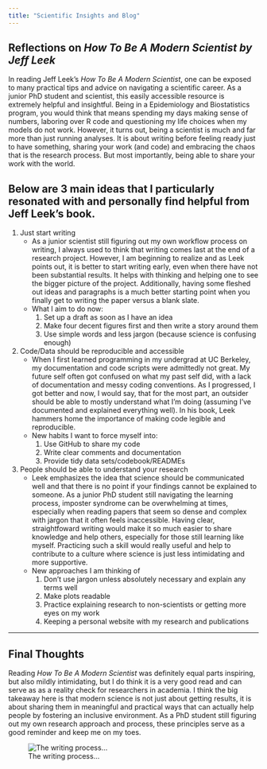 ```yaml
---
title: "Scientific Insights and Blog"
---
```


## Reflections on *How To Be A Modern Scientist by Jeff Leek*

In reading Jeff Leek's *How To Be A Modern Scientist*, one can be exposed to many practical tips and advice on navigating a scientific career. As a junior PhD student and scientist, this easily accessible resource is extremely helpful and insightful. Being in a Epidemiology and Biostatistics program, you would think that means spending my days making sense of numbers, laboring over R code and questioning my life choices when my models do not work. However, it turns out, being a scientist is much and far more than just running analyses. It is about writing before feeling ready just to have something, sharing your work (and code) and embracing the chaos that is the research process. But most importantly, being able to share your work with the world.

## Below are 3 main ideas that I particularly resonated with and personally find helpful from Jeff Leek's book.

1.  Just start writing
    -   As a junior scientist still figuring out my own workflow process on writing, I always used to think that writing comes last at the end of a research project. However, I am beginning to realize and as Leek points out, it is better to start writing early, even when there have not been substantial results. It helps with thinking and helping one to see the bigger picture of the project. Additionally, having some fleshed out ideas and paragraphs is a much better starting point when you finally get to writing the paper versus a blank slate.
    -   What I aim to do now:
        1.  Set up a draft as soon as I have an idea
        2.  Make four decent figures first and then write a story around them
        3.  Use simple words and less jargon (because science is confusing enough)
2.  Code/Data should be reproducible and accessible
    -   When I first learned programming in my undergrad at UC Berkeley, my documentation and code scripts were admittedly not great. My future self often got confused on what my past self did, with a lack of documentation and messy coding conventions. As I progressed, I got better and now, I would say, that for the most part, an outsider should be able to mostly understand what I'm doing (assuming I've documented and explained everything well). In his book, Leek hammers home the importance of making code legible and reproducible.
    -   New habits I want to force myself into:
        1.  Use GitHub to share my code
        2.  Write clear comments and documentation
        3.  Provide tidy data sets/codebook/READMEs
3.  People should be able to understand your research
    -   Leek emphasizes the idea that science should be communicated well and that there is no point if your findings cannot be explained to someone. As a junior PhD student still navigating the learning process, imposter syndrome can be overwhelming at times, especially when reading papers that seem so dense and complex with jargon that it often feels inaccessible. Having clear, straightfoward writing would make it so much easier to share knowledge and help others, especially for those still learning like myself. Practicing such a skill would really useful and help to contribute to a culture where science is just less intimidating and more supportive.
    -   New approaches I am thinking of
        1.  Don't use jargon unless absolutely necessary and explain any terms well
        2.  Make plots readable
        3.  Practice explaining research to non-scientists or getting more eyes on my work
        4.  Keeping a personal website with my research and publications

------------------------------------------------------------------------

## Final Thoughts

Reading *How To Be A Modern Scientist* was definitely equal parts inspiring, but also mildly intimidating, but I do think it is a very good read and can serve as as a reality check for researchers in academia. I think the big takeaway here is that modern science is not just about getting results, it is about sharing them in meaningful and practical ways that can actually help people by fostering an inclusive environment. As a PhD student still figuring out my own research approach and process, these principles serve as a good reminder and keep me on my toes.

![The writing process...](comic.png){fig-align="center"}
